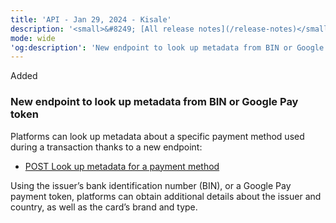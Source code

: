 ```yaml
---
title: 'API - Jan 29, 2024 - Kisale'  
description: '<small>&#8249; [All release notes](/release-notes)</small>'  
mode: wide  
'og:description': 'New endpoint to look up metadata from BIN or Google Pay token'  
---
```

<div class="release-notes-page">

<div class="pill pill-green">Added</div> 
  
### New endpoint to look up metadata from BIN or Google Pay token  

Platforms can look up metadata about a specific payment method used during a transaction thanks to a new endpoint:   
- <a href="/api-reference/payment-method-metadata/payment-method-metadata-object">POST Look up metadata for a payment method</a>

Using the issuer’s bank identification number (BIN), or a Google Pay payment token, platforms can obtain additional details about the issuer and country, as well as the card’s brand and type.

</div>